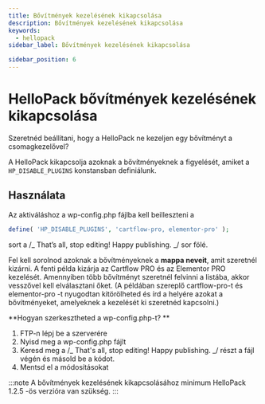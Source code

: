 ```yaml
---
title: Bővítmények kezelésének kikapcsolása
description: Bővítmények kezelésének kikapcsolása
keywords:
  - hellopack
sidebar_label: Bővítmények kezelésének kikapcsolása

sidebar_position: 6
---
```



# <FontAwesomeIcon icon="fa-duotone fa-tags text-primary" /> HelloPack bővítmények kezelésének kikapcsolása

Szeretnéd beállítani, hogy a HelloPack ne kezeljen egy bővítményt a csomagkezelővel?

A HelloPack kikapcsolja azoknak a bővítményeknek a figyelését, amiket a `HP_DISABLE_PLUGINS` konstansban definiálunk.

## Használata

Az aktiváláshoz a wp-config.php fájlba kell beilleszteni a

```php title="wp-config.php"
define( 'HP_DISABLE_PLUGINS', 'cartflow-pro, elementor-pro' );
```

sort a /_ That’s all, stop editing! Happy publishing. _/ sor fölé.

Fel kell sorolnod azoknak a bővítményeknek a **mappa neveit**, amit szeretnél kizárni. A fenti példa kizárja az Cartflow PRO és az Elementor PRO kezelését. Amennyiben több bővítményt szeretnél felvinni a listába, akkor vesszővel kell elválasztani őket. (A példában szereplő cartflow-pro-t és elementor-pro -t nyugodtan kitörölheted és írd a helyére azokat a bővítményeket, amelyeknek a kezelését ki szeretnéd kapcsolni.)

**Hogyan szerkesztheted a wp-config.php-t?
**

1. FTP-n lépj be a szerverére
2. Nyisd meg a wp-config.php fájlt
3. Keresd meg a /_ That's all, stop editing! Happy publishing. _/ részt a fájl végén és másold be a kódot.
4. Mentsd el a módosításokat

:::note
A bővítmények kezelésének kikapcsolásához minimum HelloPack 1.2.5 -ös verzióra van szükség.
:::
